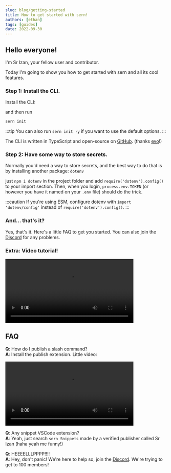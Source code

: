 ```yaml
---
slug: blog/getting-started
title: How to get started with sern!
authors: [ethan]
tags: [guides]
date: 2022-09-30
---
```


## Hello everyone!

I'm Sr Izan, your fellow user and contributor.

Today I'm going to show you how to get started with sern and all its cool features.

### Step 1: Install the CLI.

Install the CLI:


<PackageManagers command="add" text="-g @sern/cli"/>

and then run

```sh
sern init
```

:::tip
You can also run `sern init -y` if you want to use the default options.
:::

The CLI is written in TypeScript and open-source on [GitHub](https://github.com/sern-handler/cli). (thanks [evo](https://github.com/EvolutionX-10)!)

### Step 2: Have some way to store secrets.

Normally you'd need a way to store secrets, and the best way to do that is by installing another package: `dotenv`

just `npm i dotenv` in the project folder and add `require('dotenv').config()` to your import section. Then, when you login, `process.env.TOKEN` (or however you have it named on your `.env` file) should do the trick.

:::caution
If you're using ESM, configure dotenv with `import 'dotenv/config'` instead of `require('dotenv').config()`.
:::

### And... that's it?

Yes, that's it. Here's a little FAQ to get you started. You can also join the [Discord](https://sern.dev/discord) for any problems.

### Extra: Video tutorial!

<video width="400" controls>
  <source src="https://srizan.s-ul.eu/wtJBVsZU" type="video/mp4" />
</video>

## FAQ

**Q**: How do I publish a slash command?  
**A**: Install the publish extension. Little video:

<video width="400" controls>
  <source src="https://srizan.s-ul.eu/uHzPhfcS" type="video/mp4" />
</video>

**Q**: Any snippet VSCode extension?  
**A**: Yeah, just search `sern Snippets` made by a verified publisher called Sr Izan (haha yeah me funny!)

**Q**: HEEEELLLPPPP!!!!  
**A**: Hey, don't panic! We're here to help so, join the [Discord](https://sern.dev/discord). We're trying to get to 100 members!
